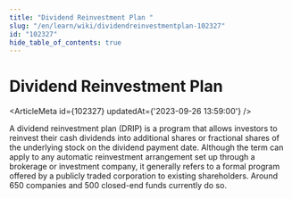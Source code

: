 ```yaml
---
title: "Dividend Reinvestment Plan "
slug: "/en/learn/wiki/dividendreinvestmentplan-102327"
id: "102327"
hide_table_of_contents: true
---
```



# Dividend Reinvestment Plan 

<ArticleMeta id={102327} updatedAt={'2023-09-26 13:59:00'} />
<div className='border-solid border-b border-t-0 my-4 border-[var(--ifm-color-gray-300)]' />

A dividend reinvestment plan (DRIP) is a program that allows investors to reinvest their cash dividends into additional shares or fractional shares of the underlying stock on the dividend payment date. Although the term can apply to any automatic reinvestment arrangement set up through a brokerage or investment company, it generally refers to a formal program offered by a publicly traded corporation to existing shareholders. Around 650 companies and 500 closed-end funds currently do so.
